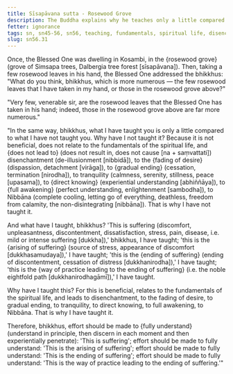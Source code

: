 ```yaml
---
title: Sīsapāvana sutta - Rosewood Grove
description: The Buddha explains why he teaches only a little compared to what he has not taught with the simile of the rosewood leaves.
fetter: ignorance
tags: sn, sn45-56, sn56, teaching, fundamentals, spiritual life, disenchantment, fading of desire, ending, tranquility, direct knowing, full awakening, four noble truths, Nibbāna, simile
slug: sn56.31
---
```


Once, the Blessed One was dwelling in Kosambi, in the \{rosewood grove} (grove of Simsapa trees, Dalbergia tree forest [sīsapāvana]). Then, taking a few rosewood leaves in his hand, the Blessed One addressed the bhikkhus: "What do you think, bhikkhus, which is more numerous — the few rosewood leaves that I have taken in my hand, or those in the rosewood grove above?"

"Very few, venerable sir, are the rosewood leaves that the Blessed One has taken in his hand; indeed, those in the rosewood grove above are far more numerous."

"In the same way, bhikkhus, what I have taught you is only a little compared to what I have not taught you. Why have I not taught it? Because it is not beneficial, does not relate to the fundamentals of the spiritual life, and \{does not lead to} (does not result in, does not cause [na + saṃvattati]) disenchantment (de-illusionment [nibbidā]), to the \{fading of desire} (dispassion, detachment [virāga]), to \{gradual ending} (cessation, termination [nirodha]), to tranquility (calmness, serenity, stillness, peace [upasama]), to \{direct knowing} (experiential understanding [abhiññāya]), to \{full awakening} (perfect understanding, enlightenment [sambodha]), to Nibbāna (complete cooling, letting go of everything, deathless, freedom from calamity, the non-disintegrating [nibbāna]). That is why I have not taught it.

And what have I taught, bhikkhus? 'This is suffering (discomfort, unpleasantness, discontentment, dissatisfaction, stress, pain, disease, i.e. mild or intense suffering [dukkha]),' bhikkhus, I have taught; 'this is the \{arising of suffering} (source of stress, appearance of discomfort [dukkhasamudaya]),' I have taught; 'this is the \{ending of suffering} (ending of discontentment, cessation of distress [dukkhanirodha]),' I have taught; 'this is the \{way of practice leading to the ending of suffering} (i.e. the noble eightfold path [dukkhanirodhagāmī]),' I have taught.

Why have I taught this? For this is beneficial, relates to the fundamentals of the spiritual life, and leads to disenchantment, to the fading of desire, to gradual ending, to tranquility, to direct knowing, to full awakening, to Nibbāna. That is why I have taught it.

Therefore, bhikkhus, effort should be made to \{fully understand} (understand in principle, then discern in each moment and then experientially penetrate): 'This is suffering';
effort should be made to fully understand: 'This is the arising of suffering';
effort should be made to fully understand: 'This is the ending of suffering';
effort should be made to fully understand: 'This is the way of practice leading to the ending of suffering.'"